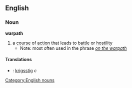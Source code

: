 ==English==
===Noun===
'''warpath'''
#a [[course]] of [[action]] that leads to [[battle]] or [[hostility]]
#*Note: most often used in the phrase ''[[on the warpath]]''
[[Category:English nouns]]

====Translations====
*{{sv}}: [[krigsstig]] ''c''